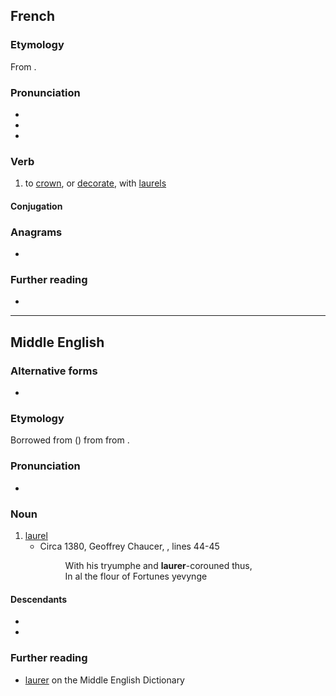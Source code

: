 ==French==

===Etymology===
From {{af|fr|lang1=la|laurus|-er}}.

===Pronunciation===
* {{fr-IPA|+|[~au:ô]}}
* {{audio|fr|LL-Q150 (fra)-Lyokoï-laurer.wav|Audio}}
* {{homophones|fr|laurai|lauré|laurée|laurées|laurés|laurez}}

===Verb===
{{fr-verb}}

# to [[crown]], or [[decorate]], with [[laurel]]s

====Conjugation====
{{fr-conj-auto}}<!-- FIXME: Underlying module needs to support separate stressed and unstressed stem pronuns -->

===Anagrams===
* {{anagrams|fr|rural|leurra}}

===Further reading===
* {{R:TLFi}}

----

==Middle English==

===Alternative forms===
* {{alter|enm|lorrer}}

===Etymology===
Borrowed from {{bor|enm|xno|lorer}} ({{cog|fro|lorier}}) from {{der|enm|VL.|*laurarius}} from {{der|enm|la|laurus}}.

===Pronunciation===
* {{IPA|enm|/ˈlɔrər/|/ˈlau̯rər/}}

===Noun===
{{enm-noun}}

# [[laurel]]
#* Circa 1380, Geoffrey Chaucer, ''{{w|Anelida and Arcite}}'', lines 44-45
#*: With his tryumphe and '''laurer'''-corouned thus,
#*: In al the flour of Fortunes yevynge

====Descendants====
* {{desc|en|laurel}}
* {{desc|sco|laurie}}

===Further reading===
* [http://quod.lib.umich.edu/cgi/m/mec/med-idx?type=id&id=MED24868 laurer] on the Middle English Dictionary